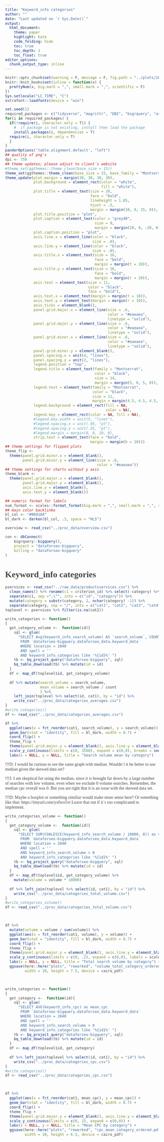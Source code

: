---
title: "Keyword_info categories"
author: ""
date: "Last updated on `r Sys.Date()`"
output:
  html_document:
    theme: paper
    highlight: kate
    code_folding: hide
    toc: true
    toc_depth: 3
    toc_float: true
editor_options: 
  chunk_output_type: inline
---


<style>
.list-group-item.active, .list-group-item.active:hover, .list-group-item.active:focus {
  background-color: #00d188;
  border-color: #00d188;
}

body {
  font-family: montserrat;
  color: #444444;
  font-size: 14px;
}

h1 {
  font-weight: bold;
  font-size: 28px;
}

h1.title {
  font-size: 30px;
  color: #00d188;
}

h2 {
  font-size: 24px;
}

h3 {
  font-size: 18px;
}
</style>


```{r setup, include=FALSE}
knitr::opts_chunk$set(warning = F, message = F, fig.path = "../plots/1611/", cache = F, fig.showtext = TRUE, dpi = 700)
knitr::knit_hooks$set(inline = function(x) {
  prettyNum(x, big.mark = ",", small.mark = ",", scientific = F)
})
Sys.setlocale("LC_TIME", "C")
extrafont::loadfonts(device = "win")
```



```{r prep}
set.seed(1)
required_packages <- c("tidyverse", "magrittr", "DBI", "bigrquery", "arrow","glue", "vroom","janitor", "gt", "ggwordcloud", "readxl", "ggthemes", "hrbrthemes", "extrafont", "plotly", "scales", "stringr", "gganimate", "here", "tidytext", "sentimentr", "scales", "DT", "here", "sm", "mblm", "glue", "fs", "knitr", "rmdformats", "janitor", "urltools", "colorspace", "pdftools", "showtext", "pander", "wordcloud2", "stopwords", "magicfor", "gapminder")
for(i in required_packages) { 
  if(!require(i, character.only = T)) {
    #  if package is not existing, install then load the package
    install.packages(i, dependencies = T)
  require(i, character.only = T)
  }
}
panderOptions('table.alignment.default', "left")
## quality of png's
dpi <- 750
## theme updates; please adjust to client´s website
#theme_set(ggthemes::theme_clean(base_size = 15))
theme_set(ggthemes::theme_clean(base_size = 15, base_family = "Montserrat"))
theme_update(plot.margin = margin(30, 30, 30, 30),
             plot.background = element_rect(color = "white",
                                            fill = "white"),
             plot.title = element_text(size = 20,
                                       face = "bold",
                                       lineheight = 1.05,
                                       hjust = .5,
                                       margin = margin(10, 0, 25, 0)),
             plot.title.position = "plot",
             plot.caption = element_text(color = "grey40",
                                         size = 9,
                                         margin = margin(20, 0, -20, 0)),
             plot.caption.position = "plot",
             axis.line.x = element_line(color = "black",
                                        size = .8),
             axis.line.y = element_line(color = "black",
                                        size = .8),
             axis.title.x = element_text(size = 16,
                                         face = "bold",
                                         margin = margin(t = 20)),
             axis.title.y = element_text(size = 16,
                                         face = "bold",
                                         margin = margin(r = 20)),
             axis.text = element_text(size = 11,
                                      color = "black",
                                      face = "bold"),
             axis.text.x = element_text(margin = margin(t = 10)),
             axis.text.y = element_text(margin = margin(r = 10)),
             axis.ticks = element_blank(),
             panel.grid.major.x = element_line(size = .6,
                                               color = "#eaeaea",
                                               linetype = "solid"),
             panel.grid.major.y = element_line(size = .6,
                                               color = "#eaeaea",
                                               linetype = "solid"),
             panel.grid.minor.x = element_line(size = .6,
                                               color = "#eaeaea",
                                               linetype = "solid"),
             panel.grid.minor.y = element_blank(),
             panel.spacing.x = unit(4, "lines"),
             panel.spacing.y = unit(2, "lines"),
             legend.position = "top",
             legend.title = element_text(family = "Montserrat",
                                         color = "black",
                                         size = 14,
                                         margin = margin(5, 0, 5, 0)),
             legend.text = element_text(family = "Montserrat",
                                        color = "black",
                                        size = 11,
                                        margin = margin(4.5, 4.5, 4.5, 4.5)),
             legend.background = element_rect(fill = NA,
                                              color = NA),
             legend.key = element_rect(color = NA, fill = NA),
             #legend.key.width = unit(5, "lines"),
             #legend.spacing.x = unit(.05, "pt"),
             #legend.spacing.y = unit(.55, "pt"),
             #legend.margin = margin(0, 0, 10, 0),
             strip.text = element_text(face = "bold",
                                       margin = margin(b = 10)))
## theme settings for flipped plots
theme_flip <-
  theme(panel.grid.minor.x = element_blank(),
        panel.grid.minor.y = element_line(size = .6,
                                          color = "#eaeaea"))
## theme settings for charts without y axis
theme_blank <- 
  theme(panel.grid.major.x = element_blank(),
        panel.grid.major.y = element_blank(),
        axis.line.y = element_blank(),
        axis.text.y = element_blank())

## numeric format for labels
num_format <- scales::format_format(big.mark = ",", small.mark = ",", scientific = F)
## main color backlinko
bl_col <- "#00d188"
bl_dark <- darken(bl_col, .3, space = "HLS")
```




```{r}
overview <- read_csv("../proc_data/overview.csv")

con <- dbConnect(
    bigrquery::bigquery(),
    project = "dataforseo-bigquery",
    billing = "dataforseo-bigquery"
)
```





# Keyword_info categories

```{r}
pservices <- read_csv("../raw_data/productsservices.csv") %>% 
  clean_names() %>% rename(c1 = criterion_id) %>% select(-category) %>% 
  separate(c1, sep =",\"", into = c("id", "category")) %>% 
  mutate(category = substr(category, 2, nchar(category) -1)) %>% 
  separate(category, sep = "/", into = c("cat1", "cat2", "cat3", "cat4", "cat5", "cat6", "cat7", "cat8"))
toplevel <- pservices %>% filter(is.na(cat2))
```



```{r}
write_categories <- function()
{
  get_category_volume <-  function(id){
    sql <- glue(
      "SELECT Avg(keyword_info_search_volume) AS `search_volume`, COUNT(*) AS `count`
       FROM `dataforseo-bigquery.dataforseo_data.keyword_data`
       WHERE location = 2840 
       AND spell = ''
       AND keyword_info_categories like '%{id}%' ")
    tb <- bq_project_query("dataforseo-bigquery", sql)
    bq_table_download(tb) %>% mutate(id = id)
  }
  df <- map_df(toplevel$id, get_category_volume)  
  
  df %>% mutate(search_volume = search_volume,
                mean_volume = search_volume / count
                ) %>% 
    left_join(toplevel %>% select(id, cat1), by = "id") %>% 
    write_csv("../proc_data/categories_averages.csv")
}
#write_categories()
df <- read_csv("../proc_data/categories_averages.csv")
```


```{r search_category_volume_mean, fig.height = 10, fig.width = 7.5}
df %>% 
  ggplot(aes(x = fct_reorder(cat1, search_volume), y = search_volume)) +
  geom_bar(stat = "identity", fill = bl_dark, width = 0.7) +
  coord_flip() + 
  theme_flip +
  theme(panel.grid.major.y = element_blank(), axis.line.y = element_blank()) +
  scale_y_continuous(limits = c(0, 3500), expand = c(0,0), breaks = seq(0, 3000, by = 1000)) +
  labs(x = NULL, y = NULL, title = "Search volume mean by category")
```

!!!D: I would be curious to see the same graph with median. Wouldn´t it be better to use median given the skewed data set? 

!!!J: I am skeptical for using the median, since it is brought far down by a large number of searches with low volume, even when we exclude 0 volume searches. Remember, the median cpc overall was 0. But you are right that it is an issue with the skewed data set.

!!!D: Maybe a boxplot or something similiar would make more sense here? Or something like that: https://tinyurl.com/yxfwo5vt Leave that out if it´s too complicated to implement.  


```{r}
write_categories_volume <- function()
{
  get_category_volume <-  function(id){
    sql <- glue(
      "SELECT SUM(COALESCE(keyword_info_search_volume / 10000, 0)) as volume
       FROM `dataforseo-bigquery.dataforseo_data.keyword_data`
       WHERE location = 2840 
       AND spell = ''
       AND keyword_info_search_volume > 0
       AND keyword_info_categories like '%{id}%' ")
    tb <- bq_project_query("dataforseo-bigquery", sql)
    bq_table_download(tb) %>% mutate(id = id)
  }
  df <- map_df(toplevel$id, get_category_volume) %>% 
    mutate(volume = volume * 10000)
  
  df %>% left_join(toplevel %>% select(id, cat1), by = "id") %>% 
    write_csv("../proc_data/categories_total_volume.csv")
}
#write_categories_volume()
df <- read_csv("../proc_data/categories_total_volume.csv")
```

<br>

```{r search_category_total_volume, fig.height = 10, fig.width = 7.5}
df %>% 
  mutate(volume = volume / sum(volume)) %>% 
  ggplot(aes(x = fct_reorder(cat1, volume), y = volume)) +
  geom_bar(stat = "identity", fill = bl_dark, width = 0.7) +
  coord_flip() + 
  theme_flip +
  theme(panel.grid.major.y = element_blank(), axis.line.y = element_blank()) +
  scale_y_continuous(limits = c(0, .2), expand = c(0,0), labels = scales::percent) +
  labs(x = NULL, y = NULL, title = "Total search volume by category") +
  ggsave(here::here("plots", "reworked", "volume_total_category_ordered.pdf"),
         width = 10, height = 7.5, device = cairo_pdf)
```

<br>

```{r}
write_categories <- function()
{
  get_category <-  function(id){
    sql <- glue(
      "SELECT AVG(keyword_info_cpc) as mean_cpc
       FROM `dataforseo-bigquery.dataforseo_data.keyword_data`
       WHERE location = 2840 
       AND spell = ''
       AND keyword_info_search_volume > 0
       AND keyword_info_categories like '%{id}%' ")
    tb <- bq_project_query("dataforseo-bigquery", sql)
    bq_table_download(tb) %>% mutate(id = id)
  }
  df <- map_df(toplevel$id, get_category)  
  
  df %>% left_join(toplevel %>% select(id, cat1), by = "id") %>% 
    write_csv("../proc_data/categories_cpc.csv")
}
#write_categories()
df <- read_csv("../proc_data/categories_cpc.csv")
```

<br>

```{r search_category_cpc_mean, fig.height = 10, fig.width = 6.5}
df %>% 
  ggplot(aes(x = fct_reorder(cat1, mean_cpc), y = mean_cpc)) +
  geom_bar(stat = "identity", fill = bl_dark, width = 0.7) +
  coord_flip() + 
  theme_flip +
  theme(panel.grid.major.y = element_blank(), axis.line.y = element_blank()) +
  scale_y_continuous(limits = c(0, 2), expand = c(0,0)) +
  labs(x = NULL, y = NULL, title = "Mean CPC by category") +
  ggsave(here::here("plots", "reworked", "cpc_mean_category_ordered.pdf"),
         width = 10, height = 6.5, device = cairo_pdf)
```

<br>

